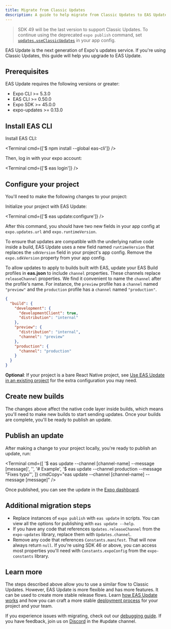 ```yaml
---
title: Migrate from Classic Updates
description: A guide to help migrate from Classic Updates to EAS Update.
---
```



> SDK 49 will be the last version to support Classic Updates. To continue using the deprecated `expo publish` command, set [`updates.useClassicUpdates`](/versions/latest/config/app/#useclassicupdates) in your app config.

EAS Update is the next generation of Expo's updates service. If you're using Classic Updates, this guide will help you upgrade to EAS Update.

## Prerequisites

EAS Update requires the following versions or greater:

- Expo CLI >= 5.3.0
- EAS CLI >= 0.50.0
- Expo SDK >= 45.0.0
- expo-updates >= 0.13.0

## Install EAS CLI

<Step label="1">
Install EAS CLI:

<Terminal cmd={['$ npm install --global eas-cli']} />

</Step>

<Step label="2">
Then, log in with your expo account:

<Terminal cmd={['$ eas login']} />

</Step>

## Configure your project

You'll need to make the following changes to your project:

<Step label="1">
Initialize your project with EAS Update:

<Terminal cmd={['$ eas update:configure']} />

After this command, you should have two new fields in your app config at `expo.updates.url` and `expo.runtimeVersion`.

</Step>

<Step label="2">

To ensure that updates are compatible with the underlying native code inside a build, EAS Update uses a new field named `runtimeVersion` that replaces the `sdkVersion` field in your project's app config. Remove the `expo.sdkVersion` property from your app config.

</Step>

<Step label="3">

To allow updates to apply to builds built with EAS, update your EAS Build profiles in **eas.json** to include `channel` properties. These channels replace `releaseChannel` properties. We find it convenient to name the `channel` after the profile's name. For instance, the `preview` profile has a `channel` named `"preview"` and the `production` profile has a `channel` named `"production"`.

```json eas.json
{
  "build": {
    "development": {
      "developmentClient": true,
      "distribution": "internal"
    },
    "preview": {
      "distribution": "internal",
      "channel": "preview"
    },
    "production": {
      "channel": "production"
    }
  }
}
```

</Step>

<Step label="4">

**Optional**: If your project is a bare React Native project, see [Use EAS Update in an existing project](/eas-update/updating-your-app/) for the extra configuration you may need.

</Step>

## Create new builds

The changes above affect the native code layer inside builds, which means you'll need to make new builds to start sending updates. Once your builds are complete, you'll be ready to publish an update.

## Publish an update

After making a change to your project locally, you're ready to publish an update, run:

<Terminal
  cmd={[
    '$ eas update --channel [channel-name] --message [message]',
    '',
    '# Example',
    '$ eas update --channel production --message "Fixes typo"',
  ]}
  cmdCopy="eas update --channel [channel-name] --message [message]"
/>

Once published, you can see the update in the [Expo dashboard](https://expo.dev/accounts/[account]/projects/[project]/updates).

## Additional migration steps

- Replace instances of `expo publish` with `eas update` in scripts. You can view all the options for publishing with `eas update --help`.
- If you have any code that references `Updates.releaseChannel` from the `expo-updates` library, replace them with `Updates.channel`.
- Remove any code that references `Constants.manifest`. That will now always return `null`. If you're using SDK 46 or above, you can access most properties you'll need with `Constants.expoConfig` from the `expo-constants` library.

## Learn more

The steps described above allow you to use a similar flow to Classic Updates. However, EAS Update is more flexible and has more features. It can be used to create more stable release flows. Learn [how EAS Update works](/eas-update/how-it-works) and how you can craft a more stable [deployment process](/eas-update/deployment-patterns) for your project and your team.

If you experience issues with migrating, check out our [debugging guide](/eas-update/debug). If you have feedback, join us on <A href="https://chat.expo.dev/" shouldLeakReferrer>Discord</A> in the #update channel.
